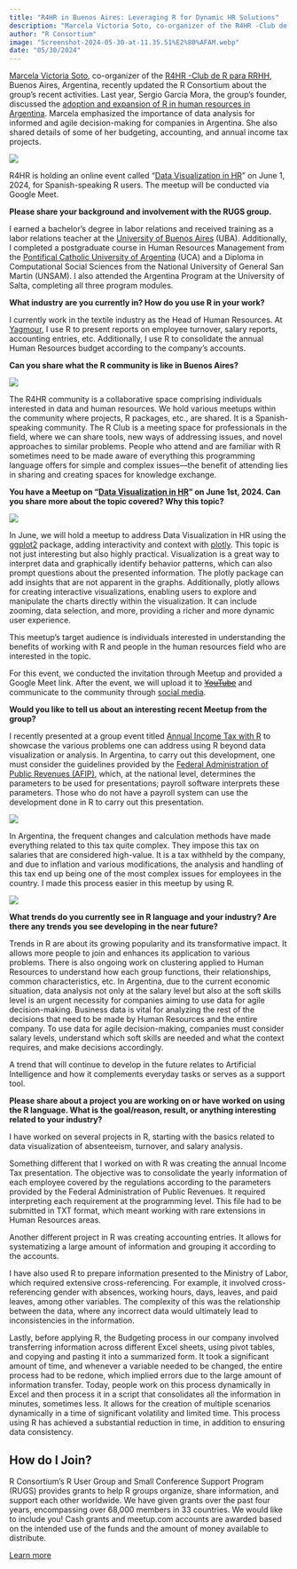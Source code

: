 ```yaml
---
title: "R4HR in Buenos Aires: Leveraging R for Dynamic HR Solutions"
description: "Marcela Victoria Soto, co-organizer of the R4HR -Club de R para RRHH, Buenos Aires, Argentina, recently updated the R Consortium about the group’s recent activities."
author: "R Consortium"
image: "Screenshot-2024-05-30-at-11.35.51%E2%80%AFAM.webp"
date: "05/30/2024"
---
```


[Marcela Victoria Soto](https://www.linkedin.com/in/marcelavictoriasoto/?originalSubdomain=ar), co-organizer of the [R4HR -Club de R para RRHH](https://www.meetup.com/r4hr-club-r-para-rrhh/), Buenos Aires, Argentina, recently updated the R Consortium about the group’s recent activities. Last year, Sergio García Mora, the group’s founder, discussed the [adoption and expansion of R in human resources in Argentina](https://www.r-consortium.org/blog/2023/03/02/adoption-and-expansion-of-r-in-human-resources-in-argentina). Marcela emphasized the importance of data analysis for informed and agile decision-making for companies in Argentina. She also shared details of some of her budgeting, accounting, and annual income tax projects.





![](Screenshot-2024-05-30-at-11.35.51%E2%80%AFAM.webp)


R4HR is holding an online event called “[Data Visualization in HR](https://www.meetup.com/r4hr-club-r-para-rrhh/events/300882828/?utm_medium=referral&utm_campaign=share-btn_savedevents_share_modal&utm_source=link)” on June 1, 2024, for Spanish-speaking R users. The meetup will be conducted via Google Meet. 

**Please share your background and involvement with the RUGS group.**

I earned a bachelor’s degree in labor relations and received training as a labor relations teacher at the [University of Buenos Aires](https://www.linkedin.com/school/universidad-de-buenos-aires/) (UBA). Additionally, I completed a postgraduate course in Human Resources Management from the [Pontifical Catholic University of Argentina](https://www.linkedin.com/school/pontificia-universidad-cat%C3%B3lica-argentina/) (UCA) and a Diploma in Computational Social Sciences from the National University of General San Martín (UNSAM). I also attended the Argentina Program at the University of Salta, completing all three program modules. 

**What industry are you currently in? How do you use R in your work?**

I currently work in the textile industry as the Head of Human Resources. At [Yagmour](https://www.yagmour.com.ar/), I use R to present reports on employee turnover, salary reports, accounting entries, etc. Additionally, I use R to consolidate the annual Human Resources budget according to the company’s accounts.

**Can you share what the R community is like in Buenos Aires?**





![](Untitled.jpg)


The R4HR community is a collaborative space comprising individuals interested in data and human resources. We hold various meetups within the community where projects, R packages, etc., are shared. It is a Spanish-speaking community. The R Club is a meeting space for professionals in the field, where we can share tools, new ways of addressing issues, and novel approaches to similar problems. People who attend and are familiar with R sometimes need to be made aware of everything this programming language offers for simple and complex issues—the benefit of attending lies in sharing and creating spaces for knowledge exchange.

**You have a Meetup on “[Data Visualization in HR](https://www.meetup.com/r4hr-club-r-para-rrhh/events/300882828/?utm_medium=referral&utm_campaign=share-btn_savedevents_share_modal&utm_source=link)” on June 1st, 2024. Can you share more about the topic covered? Why this topic?**





![](Untitled.png)


In June, we will hold a meetup to address Data Visualization in HR using the [ggplot2](https://ggplot2.tidyverse.org/) package, adding interactivity and context with [plotly](https://plotly.com/r/). This topic is not just interesting but also highly practical. Visualization is a great way to interpret data and graphically identify behavior patterns, which can also prompt questions about the presented information. The plotly package can add insights that are not apparent in the graphs. Additionally, plotly allows for creating interactive visualizations, enabling users to explore and manipulate the charts directly within the visualization. It can include zooming, data selection, and more, providing a richer and more dynamic user experience. 

This meetup’s target audience is individuals interested in understanding the benefits of working with R‌ and people in the human resources field who are interested in the topic.

For this event, we conducted the invitation through Meetup and provided a Google Meet link. After the event, we will upload it to ~~[YouTube](https://www.youtube.com/playlist?list=PLZuVytUJrxQlcqu6l-P3ou4vV2mRJU2Ka)~~ and communicate to the community through [social media](https://linktr.ee/r4hrclub).

**Would you like to tell us about an interesting recent Meetup from the group?**

I recently presented at a group event titled [Annual Income Tax with R](https://www.meetup.com/r4hr-club-r-para-rrhh/events/287392572/) to showcase the various problems one can address using R beyond data visualization or analysis. In Argentina, to carry out this development, one must consider the guidelines provided by the [Federal Administration of Public Revenues (AFIP)](https://www.afip.gob.ar/landing/default.asp), which, at the national level, determines the parameters to be used for presentations; payroll software interprets these parameters. Those who do not have a payroll system can use the development done in R to carry out this presentation.





![](Untitled%20(1).png)


In Argentina, the frequent changes and calculation methods have made everything related to this tax quite complex. They impose this tax on salaries that are considered high-value. It is a tax withheld by the company, and due to inflation and various modifications, the analysis and handling of this tax end up being one of the most complex issues for employees in the country. I made this process easier in this meetup by using R. 





![](Untitled%20(2).png)


**What trends do you currently see in R language and your industry? Are there any trends you see developing in the near future?**

Trends in R are about its growing popularity and its transformative impact. It allows more people to join and enhances its application to various problems. There is also ongoing work on clustering applied to Human Resources to understand how each group functions, their relationships, common characteristics, etc. In Argentina, due to the current economic situation, data analysis not only at the salary level but also at the soft skills level is an urgent necessity for companies aiming to use data for agile decision-making. Business data is vital for analyzing the rest of the decisions that need to be made by Human Resources and the entire company. To use data for agile decision-making, companies must consider salary levels, understand which soft skills are needed and what the context requires, and make decisions accordingly.

A trend that will continue to develop in the future relates to Artificial Intelligence and how it complements everyday tasks or serves as a support tool.

**Please share about a project you are working on or have worked on using the R language. What is the goal/reason, result, or anything interesting related to your industry?**

I have worked on several projects in R, starting with the basics related to data visualization of absenteeism, turnover, and salary analysis.

Something different that I worked on with R was creating the annual Income Tax presentation. The objective was to consolidate the yearly information of each employee covered by the regulations according to the parameters provided by the Federal Administration of Public Revenues. It required interpreting each requirement at the programming level. This file had to be submitted in TXT format, which meant working with rare extensions in Human Resources areas.

Another different project in R was creating accounting entries. It allows for systematizing a large amount of information and grouping it according to the accounts.

I have also used R to prepare information presented to the Ministry of Labor, which required extensive cross-referencing. For example, it involved cross-referencing gender with absences, working hours, days, leaves, and paid leaves, among other variables. The complexity of this was the relationship between the data, where any incorrect data would ultimately lead to inconsistencies in the information.

Lastly, before applying R, the Budgeting process in our company involved transferring information across different Excel sheets, using pivot tables, and copying and pasting it into a summarized form. It took a significant amount of time, and whenever a variable needed to be changed, the entire process had to be redone, which implied errors due to the large amount of information transfer. Today, people work on this process dynamically in Excel and then process it in a script that consolidates all the information in minutes, sometimes less. It allows for the creation of multiple scenarios dynamically in a time of significant volatility and limited time. This process using R has achieved a substantial reduction in time, in addition to ensuring data consistency.


## **How do I Join?**

R Consortium’s R User Group and Small Conference Support Program (RUGS) provides grants to help R groups organize, share information, and support each other worldwide. We have given grants over the past four years, encompassing over 68,000 members in 33 countries. We would like to include you! Cash grants and meetup.com accounts are awarded based on the intended use of the funds and the amount of money available to distribute.

[Learn more](https://www.r-consortium.org/all-projects/r-user-group-support-program)
